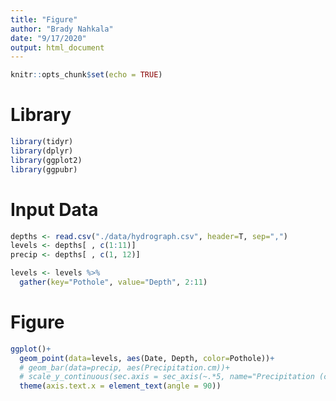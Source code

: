 ```yaml
---
title: "Figure"
author: "Brady Nahkala"
date: "9/17/2020"
output: html_document
---
```


```r
knitr::opts_chunk$set(echo = TRUE)
```

# Library

```r
library(tidyr)
library(dplyr)
library(ggplot2)
library(ggpubr)
```

# Input Data

```r
depths <- read.csv("./data/hydrograph.csv", header=T, sep=",")
levels <- depths[ , c(1:11)]
precip <- depths[ , c(1, 12)]

levels <- levels %>%
  gather(key="Pothole", value="Depth", 2:11)
```


# Figure

```r
ggplot()+
  geom_point(data=levels, aes(Date, Depth, color=Pothole))+
  # geom_bar(data=precip, aes(Precipitation.cm))+
  # scale_y_continuous(sec.axis = sec_axis(~.*5, name="Precipitation (cm)"))+
  theme(axis.text.x = element_text(angle = 90))
```

